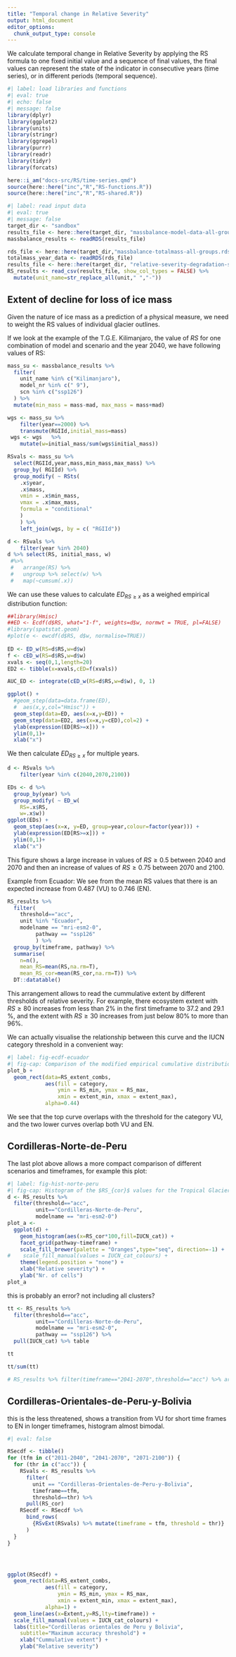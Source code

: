 ```yaml
---
title: "Temporal change in Relative Severity"
output: html_document
editor_options: 
  chunk_output_type: console
---
```



We calculate temporal change in Relative Severity by applying the RS formula to one fixed initial value and a sequence of final values, the final values can represent the state of the indicator in consecutive years (time series), or in different periods (temporal sequence). 

```r
#| label: load libraries and functions
#| eval: true
#| echo: false
#| message: false
library(dplyr)
library(ggplot2)
library(units)
library(stringr)
library(ggrepel)
library(purrr)
library(readr)
library(tidyr)
library(forcats)

here::i_am("docs-src/RS/time-series.qmd")
source(here::here("inc","R","RS-functions.R"))
source(here::here("inc","R","RS-shared.R"))
```

```r
#| label: read input data 
#| eval: true
#| message: false
target_dir <- "sandbox"
results_file <- here::here(target_dir, "massbalance-model-data-all-groups.rds")
massbalance_results <- readRDS(results_file)

rds_file <- here::here(target_dir,"massbalance-totalmass-all-groups.rds")
totalmass_year_data <- readRDS(rds_file)
results_file <- here::here(target_dir, "relative-severity-degradation-suitability-all-tropical-glaciers.csv")
RS_results <- read_csv(results_file, show_col_types = FALSE) %>%
  mutate(unit_name=str_replace_all(unit," ","-"))
```



## Extent of decline for loss of ice mass

Given the nature of ice mass as a prediction of a physical measure, we need to weight the RS values of individual glacier outlines. 

If we look at the example of the T.G.E. Kilimanjaro, the value of $RS$ for one combination of model and scenario and the year 2040, we have following values of RS:

```r
mass_su <- massbalance_results %>%
  filter(
    unit_name %in% c("Kilimanjaro"),
    model_nr %in% c(" 9"),
    scn %in% c("ssp126")
  ) %>%
  mutate(min_mass = mass-mad, max_mass = mass+mad) 

wgs <- mass_su %>%
    filter(year==2000) %>%
    transmute(RGIId,initial_mass=mass) 
 wgs <- wgs   %>%
    mutate(w=initial_mass/sum(wgs$initial_mass))

RSvals <- mass_su %>%
  select(RGIId,year,mass,min_mass,max_mass) %>%
  group_by( RGIId) %>%
  group_modify( ~ RSts(
    .x$year,
    .x$mass,
    vmin = .x$min_mass,
    vmax = .x$max_mass,
    formula = "conditional"
    )
    ) %>%
    left_join(wgs, by = c( "RGIId")) 

d <- RSvals %>%
    filter(year %in% 2040)
d %>% select(RS, initial_mass, w) 
 #%>%
 #   arrange(RS) %>%
 #   ungroup %>% select(w) %>%
 #   map(~cumsum(.x))
```

We can use these values to calculate $ED_{RS≥x}$ as a weighed empirical distribution function:

```r
##library(Hmisc)
##ED <- Ecdf(d$RS, what="1-f", weights=d$w, normwt = TRUE, pl=FALSE)
#library(spatstat.geom)
#plot(e <- ewcdf(d$RS, d$w, normalise=TRUE))
 
ED <- ED_w(RS=d$RS,w=d$w)
f <- cED_w(RS=d$RS,w=d$w)
xvals <- seq(0,1,length=20)
ED2 <- tibble(x=xvals,cED=f(xvals)) 

AUC_ED <- integrate(cED_w(RS=d$RS,w=d$w), 0, 1)

ggplot() + 
  #geom_step(data=data.frame(ED),
  #  aes(x,y,col="Hmisc")) +
  geom_step(data=ED, aes(x=x,y=ED)) +
  geom_step(data=ED2, aes(x=x,y=cED),col=2) +
  ylab(expression(ED[RS>=x])) +
  ylim(0,1)+
  xlab("x")
```

We then calculate $ED_{RS≥x}$ for multiple years.

```r
d <- RSvals %>%
    filter(year %in% c(2040,2070,2100))

EDs <- d %>%
  group_by(year) %>%
  group_modify( ~ ED_w(
    RS=.x$RS,
    w=.x$w))
ggplot(EDs) + 
  geom_step(aes(x=x, y=ED, group=year,colour=factor(year))) +
  ylab(expression(ED[RS>=x])) +
  ylim(0,1)+
  xlab("x")

```

This figure shows a large increase in values of $RS≥0.5$ between 2040 and 2070 and then an increase of values of $RS≥0.75$ between 2070 and 2100.


 Example from Ecuador:
 We see from the mean RS values that there is an expected increase from 0.487 (VU) to 0.746 (EN).

```r
RS_results %>%
  filter(
    threshold=="acc",
    unit %in% "Ecuador",
    modelname == "mri-esm2-0",
         pathway == "ssp126"
         ) %>%
  group_by(timeframe, pathway) %>%
  summarise(
    n=n(),
    mean_RS=mean(RS,na.rm=T),
    mean_RS_cor=mean(RS_cor,na.rm=T)) %>%
  DT::datatable()

```

This arrangement allows to read the cummulative extent by different thresholds of relative severity. For example, there ecosystem extent with $RS ≥ 80%$ increases from less than 2% in the first timeframe to 37.2 and 29.1 %, and the extent with $RS ≥ 30%$ increases from just below 80% to more than 96%. 

We can actually visualise the relationship between this curve and the IUCN category threshold in a convenient way:


```r
#| label: fig-ecdf-ecuador
#| fig-cap: Comparison of the modified empirical cumulative distribution function of the $RS_{cor}$ values for the Tropical Glacier Ecosystem of Ecuador with the thresholds for IUCN categories of threat. 
plot_b +
  geom_rect(data=RS_extent_combs, 
            aes(fill = category, 
                ymin = RS_min, ymax = RS_max,
                xmin = extent_min, xmax = extent_max),
            alpha=0.44)

```

We see that the top curve overlaps with the threshold for the category VU, and the two lower curves overlap both VU and EN.



## Cordilleras-Norte-de-Peru

The last plot above allows a more compact comparison of different scenarios and timeframes, for example this plot:

```r
#| label: fig-hist-norte-peru
#| fig-cap: Histogram of the $RS_{cor}$ values for the Tropical Glacier Ecosystem of Ecuador using the maximum accuracy threshold.
d <- RS_results %>%
  filter(threshold=="acc", 
         unit=="Cordilleras-Norte-de-Peru", 
         modelname == "mri-esm2-0")
plot_a <- 
  ggplot(d) +
    geom_histogram(aes(x=RS_cor*100,fill=IUCN_cat)) +
    facet_grid(pathway~timeframe) +
    scale_fill_brewer(palette = "Oranges",type="seq", direction=-1) +
#    scale_fill_manual(values = IUCN_cat_colours) +
    theme(legend.position = "none") +
    xlab("Relative severity") +
    ylab("Nr. of cells") 
plot_a 
```
this is probably an error? not including all clusters?

```r
tt <- RS_results %>%
  filter(threshold=="acc", 
         unit=="Cordilleras-Norte-de-Peru", 
         modelname == "mri-esm2-0",
         pathway == "ssp126") %>%
  pull(IUCN_cat) %>% table

tt

tt/sum(tt)

# RS_results %>% filter(timeframe=="2041-2070",threshold=="acc") %>% arrange(desc(RS_cor)) %>% select(RS,RS_cor)

```

## Cordilleras-Orientales-de-Peru-y-Bolivia
this is the less threatened, shows a transition from VU for short time frames to EN in longer timeframes, histogram almost bimodal.

```r
#| eval: false

RSecdf <- tibble()
for (tfm in c("2011-2040", "2041-2070", "2071-2100")) {
  for (thr in c("acc")) {
    RSvals <- RS_results %>%
      filter(
        unit == "Cordilleras-Orientales-de-Peru-y-Bolivia",
        timeframe==tfm,
        threshold==thr) %>%
      pull(RS_cor)
    RSecdf <- RSecdf %>%
      bind_rows(
        {RSvExt(RSvals) %>% mutate(timeframe = tfm, threshold = thr)}
      )
  }
}




ggplot(RSecdf) +
  geom_rect(data=RS_extent_combs, 
            aes(fill = category, 
                ymin = RS_min, ymax = RS_max,
                xmin = extent_min, xmax = extent_max),
            alpha=1) +
  geom_line(aes(x=Extent,y=RS,lty=timeframe)) +
  scale_fill_manual(values = IUCN_cat_colours) +
  labs(title="Cordilleras orientales de Peru y Bolivia", 
    subtitle="Maximum accuracy threshold") +
    xlab("Cummulative extent") +
    ylab("Relative severity")
```


